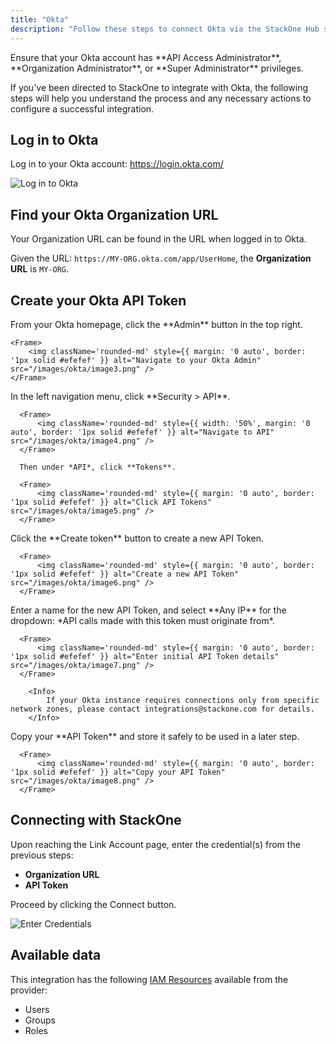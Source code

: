 ```yaml
---
title: "Okta"
description: "Follow these steps to connect Okta via the StackOne Hub successfully."
---
```



<Warning>
  Ensure that your Okta account has **API Access Administrator**, **Organization Administrator**, or  **Super Administrator** privileges.
</Warning>

If you've been directed to StackOne to integrate with Okta, the following steps will help you understand the process and any necessary actions to configure a successful integration.

## Log in to Okta

Log in to your Okta account: https://login.okta.com/

<Frame>
    <img className='rounded-md' style={{ width: '70%',margin: '0 auto', border: '1px solid #efefef' }} alt="Log in to Okta" src="/images/okta/image2.png" />
</Frame>

## Find your Okta Organization URL

Your Organization URL can be found in the URL when logged in to Okta.

Given the URL: `https://MY-ORG.okta.com/app/UserHome`, the **Organization URL** is `MY-ORG`.


## Create your Okta API Token

<Steps>

  <Step title="Navigate to your Okta Admin">
    From your Okta homepage, click the **Admin** button in the top right.
  
    <Frame>
        <img className='rounded-md' style={{ margin: '0 auto', border: '1px solid #efefef' }} alt="Navigate to your Okta Admin" src="/images/okta/image3.png" />
    </Frame>
  </Step>

  <Step title="Navigate to API Tokens">
      In the left navigation menu, click **Security > API**.
  
      <Frame>
          <img className='rounded-md' style={{ width: '50%', margin: '0 auto', border: '1px solid #efefef' }} alt="Navigate to API" src="/images/okta/image4.png" />
      </Frame>

      Then under *API*, click **Tokens**.

      <Frame>
          <img className='rounded-md' style={{ margin: '0 auto', border: '1px solid #efefef' }} alt="Click API Tokens" src="/images/okta/image5.png" />
      </Frame>
  </Step>

  <Step title="Create a new API Token">
      Click the **Create token** button to create a new API Token.
  
      <Frame>
          <img className='rounded-md' style={{ margin: '0 auto', border: '1px solid #efefef' }} alt="Create a new API Token" src="/images/okta/image6.png" />
      </Frame>
  </Step>

  <Step title="Enter initial API Token details">
      Enter a name for the new API Token, and select **Any IP** for the dropdown: *API calls made with this token must originate from*.
  
      <Frame>
          <img className='rounded-md' style={{ margin: '0 auto', border: '1px solid #efefef' }} alt="Enter initial API Token details" src="/images/okta/image7.png" />
      </Frame>

        <Info>
            If your Okta instance requires connections only from specific network zones, please contact integrations@stackone.com for details.
        </Info>
  </Step>

  <Step title="Copy your API Token">
      Copy your **API Token** and store it safely to be used in a later step.
  
      <Frame>
          <img className='rounded-md' style={{ margin: '0 auto', border: '1px solid #efefef' }} alt="Copy your API Token" src="/images/okta/image8.png" />
      </Frame>
  </Step>
</Steps>

## Connecting with StackOne

Upon reaching the Link Account page, enter the credential(s) from the previous steps:
  - **Organization URL**
  - **API Token**

Proceed by clicking the Connect button.

<Frame>
    <img className='rounded-md' style={{ margin: '0 auto', border: '1px solid #efefef' }} alt="Enter Credentials" src="/images/okta/image9.png" />
</Frame>

<IntegrationFooter />

## Available data

This integration has the following [IAM Resources](https://docs.stackone.com/reference/getting-started-with-your-api) available from the provider:
<ul>
  <li>Users</li>
  <li>Groups</li>
  <li>Roles</li>
</ul>
